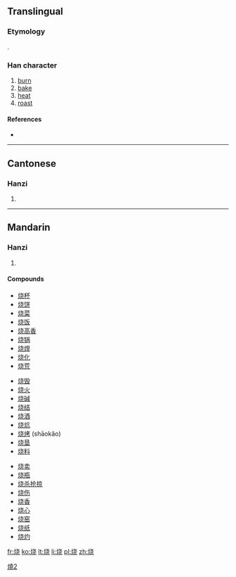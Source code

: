 {{also|燒|焼}}
==Translingual==
{{ja-forms|[[焼]]|烧|[[燒]]}}

===Etymology===
{{Han simp|燒|f=堯|t=尧}}.

===Han character===
{{Han char|rn=86|rad=火|as=06|sn=10|four=|canj=火十心山 (FJPU)}}

# [[burn]]
# [[bake]]
# [[heat]]
# [[roast]]

====References====
* {{Han ref|kx=0671.081|hdz=32199.080|uh=70E7|ud=28903}}

----

==Cantonese==

===Hanzi===
{{yue-hanzi|jyut=|y=siu1|tra=燒}}

# {{defn|lang=yue|sort=火06}}

----

==Mandarin==

===Hanzi===
{{cmn-hanzi|tra=燒|pin=[[shāo]] ([[shao1]])|wg=shao<sup>1</sup>}}

# {{defn|lang=cmn|sort=火06}}

====Compounds====
{{top3}}
* [[烧杯]]
* [[烧饼]]
* [[烧菜]]
* [[烧饭]]
* [[烧高香]]
* [[烧锅]]
* [[烧焊]]
* [[烧化]]
* [[烧荒]]
{{mid3}}
* [[烧毁]]
* [[烧火]]
* [[烧碱]]
* [[烧结]]
* [[烧酒]]
* [[烧炕]]
* [[烧烤]] (shāokǎo)
* [[烧垦]]
* [[烧料]]
{{mid3}}
* [[烧卖]]
* [[烧瓶]]
* [[烧杀抢掠]]
* [[烧伤]]
* [[烧香]]
* [[烧心]]
* [[烧窑]]
* [[烧纸]]
* [[烧灼]]
{{bottom}}

[[Category:CJKV characters simplified differently in Japan and China|燒2]]

[[fr:烧]]
[[ko:烧]]
[[lt:烧]]
[[li:烧]]
[[pl:烧]]
[[zh:烧]]